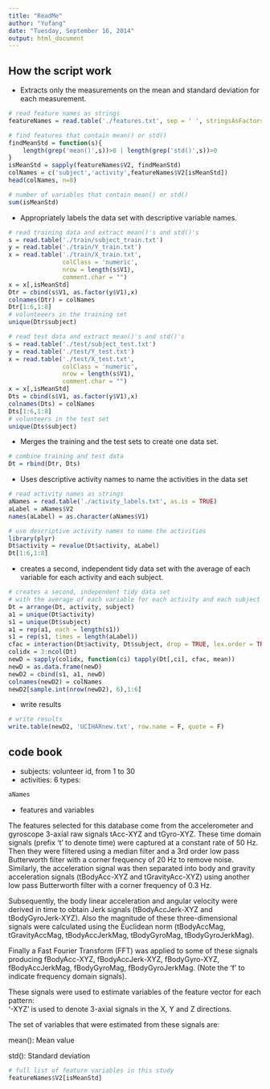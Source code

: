 ```yaml
---
title: "ReadMe"
author: "Yufang"
date: "Tuesday, September 16, 2014"
output: html_document
---
```


## How the script work

* Extracts only the measurements on the mean and standard deviation for each measurement. 
```r
# read feature names as strings
featureNames = read.table('./features.txt', sep = ' ', stringsAsFactors = FALSE)

# find features that contain mean() or std()
findMeanStd = function(s){
    length(grep('mean()',s))>0 | length(grep('std()',s))>0
}
isMeanStd = sapply(featureNames$V2, findMeanStd)
colNames = c('subject','activity',featureNames$V2[isMeanStd])
head(colNames, n=8)
```

```r
# number of variables that contain mean() or std()
sum(isMeanStd)
```

* Appropriately labels the data set with descriptive variable names. 
```r
# read training data and extract mean()'s and std()'s
s = read.table('./train/subject_train.txt')
y = read.table('./train/Y_train.txt')
x = read.table('./train/X_train.txt', 
               colClass = 'numeric', 
               nrow = length(s$V1), 
               comment.char = "")
x = x[,isMeanStd]
Dtr = cbind(s$V1, as.factor(y$V1),x)
colnames(Dtr) = colNames
Dtr[1:6,1:8]
# volunteeers in the training set
unique(Dtr$subject)

# read test data and extract mean()'s and std()'s
s = read.table('./test/subject_test.txt')
y = read.table('./test/Y_test.txt')
x = read.table('./test/X_test.txt', 
               colClass = 'numeric', 
               nrow = length(s$V1), 
               comment.char = "")
x = x[,isMeanStd]
Dts = cbind(s$V1, as.factor(y$V1),x)
colnames(Dts) = colNames
Dts[1:6,1:8]
# volunteers in the test set
unique(Dts$subject)
```

* Merges the training and the test sets to create one data set.
```r
# combine training and test data
Dt = rbind(Dtr, Dts)
```

* Uses descriptive activity names to name the activities in the data set
```r
# read activity names as strings
aNames = read.table('./activity_labels.txt', as.is = TRUE)
aLabel = aNames$V2
names(aLabel) = as.character(aNames$V1)

# use descriptive activity names to name the activities
library(plyr)
Dt$activity = revalue(Dt$activity, aLabel)
Dt[1:6,1:8]
```

* creates a second, independent tidy data set with the average of each variable for each activity and each subject.

```r
# creates a second, independent tidy data set 
# with the average of each variable for each activity and each subject
Dt = arrange(Dt, activity, subject)
a1 = unique(Dt$activity)
s1 = unique(Dt$subject)
a1 = rep(a1, each = length(s1))
s1 = rep(s1, times = length(aLabel))
cfac = interaction(Dt$activity, Dt$subject, drop = TRUE, lex.order = TRUE)
colidx = 3:ncol(Dt)
newD = sapply(colidx, function(ci) tapply(Dt[,ci], cfac, mean))
newD = as.data.frame(newD)
newD2 = cbind(s1, a1, newD)
colnames(newD2) = colNames
newD2[sample.int(nrow(newD2), 6),1:6]
```

* write results
```r
# write results
write.table(newD2, 'UCIHARnew.txt', row.name = F, quote = F)
```

## code book
* subjects: volunteer id, from 1 to 30
* activities: 6 types:
```r
aNames
```
* features and variables

The features selected for this database come from the accelerometer and gyroscope 3-axial raw signals tAcc-XYZ and tGyro-XYZ. These time domain signals (prefix 't' to denote time) were captured at a constant rate of 50 Hz. Then they were filtered using a median filter and a 3rd order low pass Butterworth filter with a corner frequency of 20 Hz to remove noise. Similarly, the acceleration signal was then separated into body and gravity acceleration signals (tBodyAcc-XYZ and tGravityAcc-XYZ) using another low pass Butterworth filter with a corner frequency of 0.3 Hz. 

Subsequently, the body linear acceleration and angular velocity were derived in time to obtain Jerk signals (tBodyAccJerk-XYZ and tBodyGyroJerk-XYZ). Also the magnitude of these three-dimensional signals were calculated using the Euclidean norm (tBodyAccMag, tGravityAccMag, tBodyAccJerkMag, tBodyGyroMag, tBodyGyroJerkMag). 

Finally a Fast Fourier Transform (FFT) was applied to some of these signals producing fBodyAcc-XYZ, fBodyAccJerk-XYZ, fBodyGyro-XYZ, fBodyAccJerkMag, fBodyGyroMag, fBodyGyroJerkMag. (Note the 'f' to indicate frequency domain signals). 

These signals were used to estimate variables of the feature vector for each pattern:  
'-XYZ' is used to denote 3-axial signals in the X, Y and Z directions.

The set of variables that were estimated from these signals are: 

mean(): Mean value

std(): Standard deviation
```r
# full list of feature variables in this study
featureNames$V2[isMeanStd]
```
